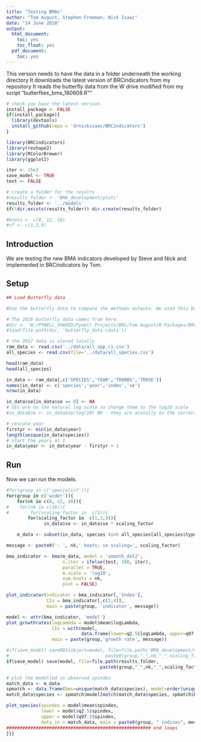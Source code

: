 ```yaml
---
title: "Testing BMAs"
author: "Tom August, Stephen Freeman, Nick Isaac"
date: "14 June 2018" 
output:
  html_document:
    toc: yes
    toc_float: yes
  pdf_document:
    toc: yes
---
```


This version needs to have the data in a folder underneath the working directory
It downloads the latest version of BRCindicators from my repository
It reads the butterfly data from the W drive
modified from my script "butterflies_bms_180608.R""


```r
# check you have the latest version
install_package <- FALSE
if(install_package){
  library(devtools)
  install_github(repo = 'drnickisaac/BRCindicators')
}

library(BRCindicators)
library(reshape2)
library(RColorBrewer)
library(ggplot2)

iter <- 15e3
save_model <- TRUE
test <- FALSE

# create a folder for the results
#results_folder <- 'BMA_development/plots'
results_folder <- '../models'
if(!dir.exists(results_folder)) dir.create(results_folder)

#knots <- c(8, 12, 16)
#sf <- c(1,3,9)
```

## Introduction

We are testing the new BMA indicators developed by Steve and Nick and implemented in BRCindicators by Tom.


## Setup
```r
## Load Butterfly data

#Use the butterfly data to compare the methods outputs. We used this butterfly data to compare methods including MSI previously so this is a good dataset to test on. 

# The 2016 butterfly data comes from here:
#dir <- 'W:/PYWELL_SHARED/Pywell Projects/BRC/Tom August/R Packages/BRCindicators/Other_files'
#load(file.path(dir, 'butterfly_data.rdata'))

# the 2017 data is stored locally
ram_data <- read.csv('../data/all_spp_ci.csv')
all_species <- read.csv(file='../data/all_species.csv')

head(ram_data)
head(all_species)

in_data <- ram_data[,c('SPECIES','YEAR','TR0OBS','TR0SE')] 
names(in_data) <- c('species','year','index','se')
nrow(in_data)

in_data$se[in_data$se == 0] <- NA 
# SEs are on the natural log scale so change them to the log10 scale
#in_data$se <- in_data$se/log(10) NO - they are acutally on the correct scale

# rescale year
firstyr <- min(in_data$year)
length(unique(in_data$species))
# start the years at 1
in_data$year <- in_data$year - firstyr + 1
```

  
## Run
Now we can run the models.

```r



#for(group in c('specialist')){
for(group in c('wider')){
    for(nk in c(8, 12, 16)){
#    for(nk in c(16)){
#        for(scaling_factor in  c(3)){
        for(scaling_factor in  c(1,3,9)){
              in_data$se <- in_data$se * scaling_factor

    m_data <- subset(in_data, species %in% all_species[all_species$type==group, 'BMScode'])

message <- paste0(': ', nk,' knots; se scaling=', scaling_factor)

bma_indicator <- bma(m_data, model = 'smooth_det2',
                     n.iter = ifelse(test, 100, iter),
                     parallel = TRUE,
                     m.scale = 'log10',
                     num.knots = nk,
                     plot = FALSE)

plot_indicator(indicator = bma_indicator[,'Index'],
               CIs = bma_indicator[,c(3,4)], 
               main = paste(group, 'indicator', message))

model <- attr(bma_indicator, 'model')
plot_growthrates(logLambda = model$mean$logLambda,
                 CIs = with(model, 
                            data.frame(lower=q2.5$logLambda, upper=q97.5$logLambda)),
                 main = paste(group,'growth rate', message))

#if(save_model) saveRDS(object=model, file=file.path('BMA_development/models/',
#                                    paste0(group,"_",nk,"_",scaling_factor,".rds")))
if(save_model) save(model, file=file.path(results_folder,
                                   paste0(group,"_",nk,"_",scaling_factor,".rData")))

# plot the modelled vs observed spindex
match_data <- m_data
spmatch <- data.frame(bms=unique(match_data$species), model=order(unique(match_data$species)))
match_data$species <- spmatch$model[match(match_data$species, spmatch$bms)]

plot_species(spindex = model$mean$spindex,
             lower = model$q2.5$spindex,
             upper = model$q97.5$spindex,
             data_in = match_data, main = paste0(group, " indices", message))
###################################################### end loops
}}}
```
